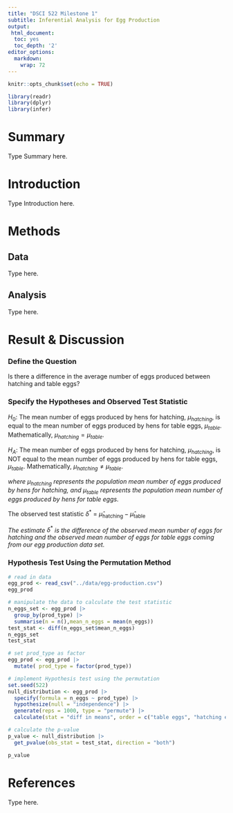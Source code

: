 ```yaml
---
title: "DSCI 522 Milestone 1"
subtitle: Inferential Analysis for Egg Production
output:
 html_document:
  toc: yes
  toc_depth: '2'
editor_options: 
  markdown: 
    wrap: 72
---
```


```r
knitr::opts_chunk$set(echo = TRUE)
```

```r
library(readr)
library(dplyr)
library(infer)
```

# Summary

Type Summary here.

# Introduction

Type Introduction here.

# Methods

## Data

Type here.

## Analysis

Type here.

# Result & Discussion

### Define the Question

Is there a difference in the average number of eggs produced between
hatching and table eggs?

### Specify the Hypotheses and Observed Test Statistic

$H_{0}$: The mean number of eggs produced by hens for hatching,
$\mu_{hatching}$, is equal to the mean number of eggs produced by hens
for table eggs, $\mu_{table}$. Mathematically,
$\mu_{hatching} = \mu_{table}$.

$H_{A}$: The mean number of eggs produced by hens for hatching,
$\mu_{hatching}$, is NOT equal to the mean number of eggs produced by
hens for table eggs, $\mu_{table}$. Mathematically,
$\mu_{hatching} \ne \mu_{table}$.

*where* $\mu_{hatching}$ *represents the population mean number of eggs
produced by hens for hatching, and* $\mu_{table}$ *represents the
population mean number of eggs produced by hens for table eggs.*

The observed test statistic $\delta^{*}$ =
$\hat{\mu}_\text{hatching} - \hat{\mu}_\text{table}$

*The estimate* $\delta^{*}$ *is the difference of the observed mean
number of eggs for hatching and the observed mean number of eggs for
table eggs coming from our egg production data set.*

### Hypothesis Test Using the Permutation Method

```r
# read in data
egg_prod <- read_csv("../data/egg-production.csv")
egg_prod
```

```r
# manipulate the data to calculate the test statistic
n_eggs_set <- egg_prod |>
  group_by(prod_type) |>
  summarise(n = n(),mean_n_eggs = mean(n_eggs))
test_stat <- diff(n_eggs_set$mean_n_eggs)
n_eggs_set
test_stat

# set prod_type as factor
egg_prod <- egg_prod |>
  mutate( prod_type = factor(prod_type))

# implement Hypothesis test using the permutation
set.seed(522)
null_distribution <- egg_prod |>
  specify(formula = n_eggs ~ prod_type) |>
  hypothesize(null = "independence") |>
  generate(reps = 1000, type = "permute") |>
  calculate(stat = "diff in means", order = c("table eggs", "hatching eggs"))

# calculate the p-value
p_value <- null_distribution |>
  get_pvalue(obs_stat = test_stat, direction = "both")

p_value
```

# References

Type here.

